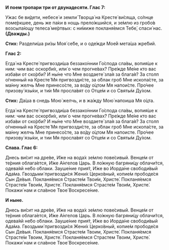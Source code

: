 **И поем тропари три от двунадесяти. Глас 7:**

У́жас бе ви́дети, небесе́ и земли́ Творца́ на Кресте́ ви́сяща, со́лнце поме́ркшее, день же па́ки в нощь прело́жшийся, и зе́млю из гробо́в возсыла́ющу телеса́ ме́ртвых: с ни́миже покланя́емся Тебе́, спаси́ нас. **(Дважды.)**

**Стих:** Раздели́ша ри́зы Моя́ се́бе, и о оде́жди Мое́й мета́ша жре́бий.

**Глас 2:**

Егда́ на Кресте́ пригвозди́ша беззако́ннии Го́спода сла́вы, вопия́ше к ним: чим вас оскорби́х, или́ о чем прогне́вах? Пре́жде Ме́не кто вас изба́ви от ско́рби? И ны́не что Мне воздаете́ зла́я за блага́я? За столп о́гненный на Кресте́ Мя пригвозди́сте, за о́блак гроб Мне ископа́сте, за ма́нну желчь Мне принесо́сте, за во́ду о́цтом Мя напои́сте. Про́чее призову́ язы́ки, и ти́и Мя просла́вят со Отце́м и со Святы́м Ду́хом.

**Стих:** Да́ша в снедь Мою́ желчь, и в жа́жду Мою́ напоиша Мя о́цта.

Егда́ на Кресте́ пригвозди́ша беззако́ннии Го́спода сла́вы, вопия́ше к ним: чим вас оскорби́х, или́ о чем прогне́вах? Пре́жде Ме́не кто вас изба́ви от ско́рби? И ны́не что Мне воздаете́ зла́я за блага́я? За столп о́гненный на Кресте́ Мя пригвозди́сте, за о́блак гроб Мне ископа́сте, за ма́нну желчь Мне принесо́сте, за во́ду о́цтом Мя напоисте. Про́чее призову́ язы́ки, и тии Мя просла́вят со Отце́м и со Святы́м Ду́хом.

**Слава. Глас 6:** 

Днесь ви́сит на дре́ве, И́же на вода́х зе́млю пове́сивый. Венце́м от те́рния облага́ется, И́же А́нгелов Царь. В ло́жную багряни́цу облачи́тся, одева́яй не́бо о́блаки. Зауше́ние прия́т, И́же во Иорда́не свободи́вый Ада́ма. Гвоздьми́ пригвозди́ся Жени́х Церко́вный, копие́м прободе́ся Сын Де́выя. Покланя́емся Страсте́м Твои́м, Христе́. Покланя́емся Страсте́м Твои́м, Христе́. Покланя́емся Страсте́м Твои́м, Христе́. Покажи́ нам и сла́вное Твое́ Воскресе́ние.

**И ныне.**

Днесь ви́сит на дре́ве, И́же на вода́х зе́млю пове́сивый. Венце́м от те́рния облага́ется, И́же А́нгелов Царь. В ло́жную багряни́цу облачи́тся, одева́яй не́бо о́блаки. Зауше́ние прия́т, И́же во Иорда́не свободи́вый Ада́ма. Гвоздьми́ пригвозди́ся Жени́х Церко́вный, копие́м прободе́ся Сын Де́выя. Покланя́емся Страсте́м Твоим, Христе́. Покланя́емся Страсте́м Твоим, Христе́. Покланя́емся Страстем Твоим, Христе́. Покажи́ нам и сла́вное Твое́ Воскресе́ние.
